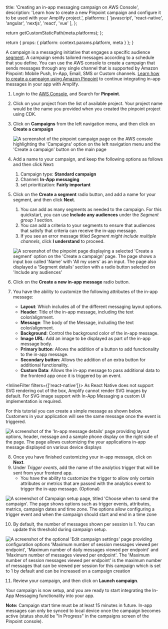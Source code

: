 
  title: 'Creating an in-app messaging campaign on AWS Console',
  description: 'Learn how to create a new Pinpoint campaign and configure it to be used with your Amplify project.',
  platforms: [
    'javascript',
    'react-native',
    'angular',
    'nextjs',
    'react',
    'vue'
  ],
};

  return getCustomStaticPath(meta.platforms);
};

  return {
    props: {
      platform: context.params.platform,
      meta
    }
  };
}

A campaign is a messaging initiative that engages a specific audience [segment](https://docs.aws.amazon.com/pinpoint/latest/userguide/segments.html). A campaign sends tailored messages according to a schedule that you define. You can use the AWS console to create a campaign that sends messages through any single channel that is supported by Amazon Pinpoint: Mobile Push, In-App, Email, SMS or Custom channels. [Learn how to create a campaign using Amazon Pinpoint](https://docs.aws.amazon.com/pinpoint/latest/userguide/campaigns.html) to continue integrating in-app messages in your app with Amplify.

1. Login to the [AWS Console](https://console.aws.amazon.com/console/home), and Search for **Pinpoint**.
2. Click on your project from the list of available project. Your project name would be the name you provided when you created the pinpoint project using CDK.

3. Click on **Campaigns** from the left navigation menu, and then click on **Create a campaign**

   ![A screenshot of the pinpoint campaign page on the AWS console highlighting the 'Campaigns' option on the left navigation menu and the 'Create a campaign' button on the main page](/images/lib/in-app-messaging/create-pinpoint-campaign.png)

4. Add a name to your campaign, and keep the following options as follows and then click Next:

   1. Campaign type: **Standard campaign**
   2. Channel: **In-App messaging**
   3. set prioritization: **Fairly important**

5. Click on the **Create a segment** radio button, and add a name for your segment, and then click **Next**.

   1. You can add as many segments as needed to the campaign. For this quickstart, you can use **Include any audiences** under the _Segment group 1_ section.
   2. You can add a criteria to your segments to ensure that audiences that satisfy that criteria can receive the in-app message.
   3. If you see an error message titled _Segment might include multiple channels_, click **I understand** to proceed.

   ![A screenshot of the pinpoint page displaying a selected 'Create a segment' option on the 'Create a campaign' page. The page shows a input box called 'Name' with 'All my users' as an input. The page also displayed a 'Segment details' section with a radio button selected on 'Include any audiences'](/images/lib/in-app-messaging/choose-campaign-segment.png)

6. Click on the **Create a new in-app message** radio button.
7. You have the ability to customize the following attributes of the in-app message:
   - **Layout**: Which includes all of the different messaging layout options.
   - **Header**: Title of the in-app message, including the text color/alignment.
   - **Message**: The body of the Message, including the text color/alignment.
   - **Background**: Control the background color of the in-app message.
   - **Image URL**: Add an image to be displayed as part of the in-app message body.
   - **Primary button**: Allows the addition of a button to add functionality to the in-app message.
   - **Secondary button**: Allows the addition of an extra button for additional functionality.
   - **Custom Data**: Allows the in-app message to pass additional data to the frontend app once it is triggered by an event.

<InlineFilter filters={['react-native']}>
   <Callout informational>
      As React Native does not support SVG rendering out of the box, Amplify cannot render SVG images by default. For SVG image support with In-App Messaging a custom UI implementation is required.
   </Callout>
</InlineFilter>

For this tutorial you can create a simple message as shown below. Customers in your application will see the same message once the event is triggered.

![A screenshot of the 'In-app message details' page providing layout options, header, message and a sample phone display on the right side of the page. The page allows customizing the your applications in-app message displayed on various device displays](/images/lib/in-app-messaging/in-app-message-details.png)

8. Once you have finished customizing your in-app message, click on **Next**.
9. Under _Trigger events_, add the name of the analytics trigger that will be sent from your frontend app. 
   - You have the ability to customize the trigger to allow only certain attributes or metrics that are passed with the analytics event to trigger the in-app message. (Optional)

![A screenshot of Campaign setup page, titled 'Choose when to send the campaign'. The page shows options such as trigger events, attributes, metrics, campaign dates and time zone. The options allow configuring a trigger event and when the campaign should start and end in a time zone](/images/lib/in-app-messaging/campaign-setup.png)

10. By default, the number of messages shown per session is 1. You can update this threshold during campaign setup. 

![A screenshot of the optional 'Edit campaign settings' page providing configuration options 'Maximum number of session messages viewed per endpoint', 'Maximum number of daily messages viewed per endpoint' and 'Maximum number of messages viewed per endpoint'. The 'Maximum number of session messages viewed per endpoint' is the maximum number of messages that can be viewed per session for this campaign which is set to 1 by default and can be increased on a campaign creation](/images/lib/in-app-messaging/campaign-settings.png)

11. Review your campaign, and then click on **Launch campaign**.

Your campaign is now setup, and you are ready to start integrating the In-App Messaging functionality into your app.

<Callout informational>

**Note:** Campaign start time must be at least 15 minutes in future. In-app messages can only be synced to local device once the campaign becomes active (status should be "In Progress" in the campaigns screen of the Pinpoint console).

</Callout>
